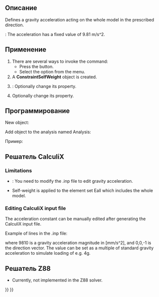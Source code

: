 <languages/>

{{Docnav/ru
|[[FEM_ConstraintCentrif/ru|Constraint centrif]]
|[[FEM_ConstraintInitialTemperature/ru|Constraint initial temperature]]
|[[FEM_Workbench/ru|FEM]]
|IconL=FEM_ConstraintCentrif.svg
|IconR=FEM_ConstraintInitialTemperature.svg
|IconC=Workbench_FEM.svg
}}

<div class="mw-translate-fuzzy">
{{GuiCommand/ru
|Name=FEM ConstraintSelfWeight
|Name/ru=FEM ConstraintSelfWeight
|MenuLocation=FEM → Constraint self weight
|Workbenches=[[FEM_Workbench/ru|FEM]]
|Shortcut=C,W
|SeeAlso=[[FEM_tutorial/ru|FEM tutorial]]
}}
</div>

<span id="Description"></span>
==Описание==

Defines a gravity acceleration acting on the whole model in the prescribed direction.

{{VersionMinus|0.21}}: The acceleration has a fixed value of 9.81 m/s^2.

<span id="Usage"></span>
==Применение==

# There are several ways to invoke the command:
#* Press the {{Button|[[Image:FEM_ConstraintSelfWeight.svg|16px]] [[FEM_ConstraintSelfWeight|Gravity Load]]}} button.
#* Select the {{MenuCommand|Model → Mechanical Boundary Conditions and Loads → [[Image:FEM_ConstraintSelfWeight.svg|16px]] Gravity Load}} option from the menu.
# A '''ConstraintSelfWeight''' object is created.
# {{Version|1.0}}: Optionally change its {{PropertyData|Gravity Acceleration}} property.
# Optionally change its {{PropertyData|Gravity Direction}} property.

<span id="Scripting"></span>
==Программирование==

New object:

{{Code|code=
import ObjectsFem
ObjectsFem.makeConstraintSelfWeight(name)
}}

Add object to the analysis named Analysis:

{{Code|code=
App.ActiveDocument.Analysis.Member = App.ActiveDocument.Analysis.Member + [(object)]
}}

Пример:

{{Code|code=
import ObjectsFem
selfweight_obj = ObjectsFem.makeConstraintSelfWeight("MySelfWeightObject")
App.ActiveDocument.Analysis.Member = App.ActiveDocument.Analysis.Member + [selfweight_obj]
}}

<span id="Solver_CalculiX"></span>
== Решатель CalculiX ==

===Limitations===

*{{VersionMinus|0.21}}: You need to modify the .inp file to edit gravity acceleration.
*Self-weight is applied to the element set Eall which includes the whole model.

===Editing CalculiX input file===

The acceleration constant can be manually edited after generating the CalculiX input file.

Example of lines in the .inp file:

{{Code|code=
*DLOAD
Eall,GRAV,9810,0.0,0.0,-1.0
}}

where 9810 is a gravity acceleration magnitude in [mm/s^2], and 0,0,-1 is the direction vector. The value can be set as a multiple of standard gravity acceleration to simulate loading of e.g. 4g.

<span id="Solver_Z88"></span>
== Решатель Z88 ==

* Currently, not implemented in the Z88 solver.


{{Docnav/ru
|[[FEM_ConstraintCentrif/ru|Constraint centrif]]
|[[FEM_ConstraintInitialTemperature/ru|Constraint initial temperature]]
|[[FEM_Workbench/ru|FEM]]
|IconL=FEM_ConstraintCentrif.svg
|IconR=FEM_ConstraintInitialTemperature.svg
|IconC=Workbench_FEM.svg
}}

{{FEM Tools navi{{#translation:}}}}
{{Userdocnavi{{#translation:}}}}